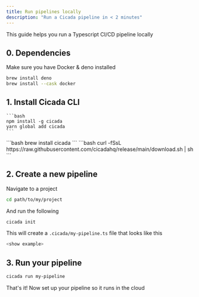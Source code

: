 ```yaml
---
title: Run pipelines locally
description: "Run a Cicada pipeline in < 2 minutes"
---
```


This guide helps you run a Typescript CI/CD pipeline locally

## 0. Dependencies
Make sure you have Docker & deno installed
```bash
brew install deno
brew install --cask docker
```

## 1. Install Cicada CLI

<Tabs>
  <Tab title="NPM/Yarn">
    
    ```bash
    npm install -g cicada
    yarn global add cicada
    ```

  </Tab>
  <Tab title="Brew">
    ```bash
    brew install cicada
    ```
  </Tab>
  <Tab title="curl">
    ```bash
    curl -fSsL https://raw.githubusercontent.com/cicadahq/release/main/download.sh | sh
    ```

  </Tab>
</Tabs>



## 2. Create a new pipeline

Navigate to a project
```bash
cd path/to/my/project
```
And run the following
```bash
cicada init
```
This will create a `.cicada/my-pipeline.ts` file that looks like this

```typescript
<show example>
```

## 3. Run your pipeline
```bash
cicada run my-pipeline
```

That's it! Now set up your pipeline so it runs in the cloud

<Card title="Run my pipeline in the cloud" icon="link" href="/cloud-pipelines">
  
</Card>

